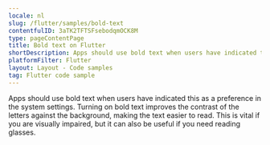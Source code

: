 ```yaml
---
locale: nl
slug: /flutter/samples/bold-text
contentfulID: 3aTK2TFTSFsebodqmOCK8M
type: pageContentPage
title: Bold text on Flutter
shortDescription: Apps should use bold text when users have indicated this as a preference in the system settings.
platformFilter: Flutter
layout: Layout - Code samples
tag: Flutter code sample
---
```


Apps should use bold text when users have indicated this as a preference in the system settings. Turning on bold text improves the contrast of the letters against the background, making the text easier to read. This is vital if you are visually impaired, but it can also be useful if you need reading glasses.

<CodeSample id="text-bold" locale="nl" platform="flutter"/>